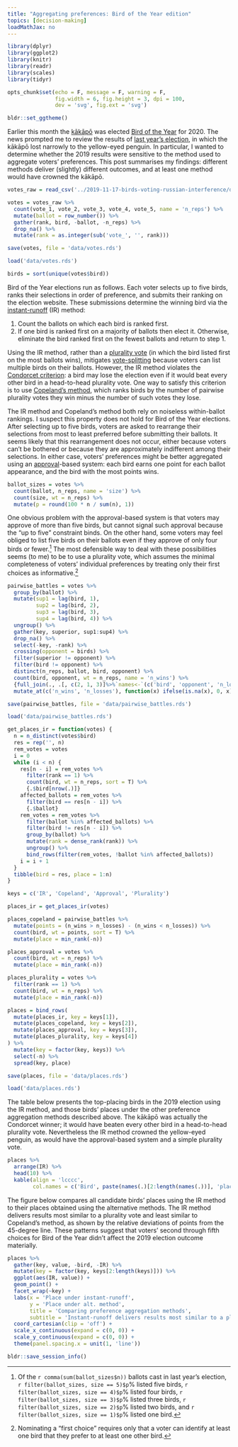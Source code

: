 ```yaml
---
title: "Aggregating preferences: Bird of the Year edition"
topics: [decision-making]
loadMathJax: no
---
```


```r
library(dplyr)
library(ggplot2)
library(knitr)
library(readr)
library(scales)
library(tidyr)

opts_chunk$set(echo = F, message = F, warning = F,
               fig.width = 6, fig.height = 3, dpi = 100,
               dev = 'svg', fig.ext = 'svg')

bldr::set_ggtheme()
```

Earlier this month the [kākāpō](https://www.birdoftheyear.org.nz/kakapo) was elected [Bird of the Year](https://www.birdoftheyear.org.nz) for 2020.
The news prompted me to review the results of [last year's election](/blog/birds-voting-russian-interference/), in which the kākāpō lost narrowly to the yellow-eyed penguin.
In particular, I wanted to determine whether the 2019 results were sensitive to the method used to aggregate voters' preferences.
This post summarises my findings: different methods deliver (slightly) different outcomes, and at least one method would have crowned the kākāpō.

```r
votes_raw = read_csv('../2019-11-17-birds-voting-russian-interference/data/BOTY-votes-2019.csv', col_types = cols(country = 'c'))

votes = votes_raw %>%
  count(vote_1, vote_2, vote_3, vote_4, vote_5, name = 'n_reps') %>%
  mutate(ballot = row_number()) %>%
  gather(rank, bird, -ballot, -n_reps) %>%
  drop_na() %>%
  mutate(rank = as.integer(sub('vote_', '', rank)))

save(votes, file = 'data/votes.rds')
```

```r
load('data/votes.rds')

birds = sort(unique(votes$bird))
```

Bird of the Year elections run as follows.
Each voter selects up to five birds, ranks their selections in order of preference, and submits their ranking on the election website.
These submissions determine the winning bird via the [instant-runoff](https://en.wikipedia.org/wiki/Instant-runoff_voting) (IR) method:

1. Count the ballots on which each bird is ranked first.
2. If one bird is ranked first on a majority of ballots then elect it.
   Otherwise, eliminate the bird ranked first on the fewest ballots and return to step 1.

Using the IR method, rather than a [plurality vote](https://en.wikipedia.org/wiki/Plurality_voting) (in which the bird listed first on the most ballots wins), mitigates [vote-splitting](https://en.wikipedia.org/wiki/Vote_splitting) because voters can list multiple birds on their ballots.
However, the IR method violates the [Condorcet criterion](https://en.wikipedia.org/wiki/Condorcet_criterion): a bird may lose the election even if it would beat every other bird in a head-to-head plurality vote.
One way to satisfy this criterion is to use [Copeland's method](https://en.wikipedia.org/wiki/Copeland%27s_method), which ranks birds by the number of pairwise plurality votes they win minus the number of such votes they lose.

The IR method and Copeland's method both rely on noiseless within-ballot rankings.
I suspect this property does not hold for Bird of the Year elections.
After selecting up to five birds, voters are asked to rearrange their selections from most to least preferred before submitting their ballots.
It seems likely that this rearrangement does not occur, either because voters can't be bothered or because they are approximately indifferent among their selections.
In either case, voters' preferences might be better aggregated using an [approval](https://en.wikipedia.org/wiki/Approval_voting)-based system: each bird earns one point for each ballot appearance, and the bird with the most points wins.

```r
ballot_sizes = votes %>%
  count(ballot, n_reps, name = 'size') %>%
  count(size, wt = n_reps) %>%
  mutate(p = round(100 * n / sum(n), 1))
```

One obvious problem with the approval-based system is that voters may approve of more than five birds, but cannot signal such approval because the "up to five" constraint binds.
On the other hand, some voters may feel obliged to list five birds on their ballots even if they approve of only four birds or fewer.[^ballot-sizes]
The most defensible way to deal with these possibilities seems (to me) to be to use a plurality vote, which assumes the minimal completeness of voters' individual preferences by treating only their first choices as informative.[^first-choices]

[^ballot-sizes]: Of the `r comma(sum(ballot_sizes$n))` ballots cast in last year's election, `r filter(ballot_sizes, size == 5)$p`% listed five birds, `r filter(ballot_sizes, size == 4)$p`% listed four birds, `r filter(ballot_sizes, size == 3)$p`% listed three birds, `r filter(ballot_sizes, size == 2)$p`% listed two birds, and `r filter(ballot_sizes, size == 1)$p`% listed one bird.

[^first-choices]: Nominating a "first choice" requires only that a voter can identify at least one bird that they prefer to at least one other bird.

```r
pairwise_battles = votes %>%
  group_by(ballot) %>%
  mutate(sup1 = lag(bird, 1),
         sup2 = lag(bird, 2),
         sup3 = lag(bird, 3),
         sup4 = lag(bird, 4)) %>%
  ungroup() %>%
  gather(key, superior, sup1:sup4) %>%
  drop_na() %>%
  select(-key, -rank) %>%
  crossing(opponent = birds) %>%
  filter(superior != opponent) %>%
  filter(bird != opponent) %>%
  distinct(n_reps, ballot, bird, opponent) %>%
  count(bird, opponent, wt = n_reps, name = 'n_wins') %>%
  {full_join(., .[, c(2, 1, 3)]%>%`names<-`(c('bird', 'opponent', 'n_losses')))} %>%
  mutate_at(c('n_wins', 'n_losses'), function(x) ifelse(is.na(x), 0, x))

save(pairwise_battles, file = 'data/pairwise_battles.rds')
```

```r
load('data/pairwise_battles.rds')
```

```r
get_places_ir = function(votes) {
  n = n_distinct(votes$bird)
  res = rep('', n)
  rem_votes = votes
  i = 0
  while (i < n) {
    res[n - i] = rem_votes %>%
      filter(rank == 1) %>%
      count(bird, wt = n_reps, sort = T) %>%
      {.$bird[nrow(.)]}
    affected_ballots = rem_votes %>%
      filter(bird == res[n - i]) %>%
      {.$ballot}
    rem_votes = rem_votes %>%
      filter(ballot %in% affected_ballots) %>%
      filter(bird != res[n - i]) %>%
      group_by(ballot) %>%
      mutate(rank = dense_rank(rank)) %>%
      ungroup() %>%
      bind_rows(filter(rem_votes, !ballot %in% affected_ballots))
    i = i + 1
  }
  tibble(bird = res, place = 1:n)
}
```

```r
keys = c('IR', 'Copeland', 'Approval', 'Plurality')
```

```r
places_ir = get_places_ir(votes)

places_copeland = pairwise_battles %>%
  mutate(points = (n_wins > n_losses) - (n_wins < n_losses)) %>%
  count(bird, wt = points, sort = T) %>%
  mutate(place = min_rank(-n))

places_approval = votes %>%
  count(bird, wt = n_reps) %>%
  mutate(place = min_rank(-n))

places_plurality = votes %>%
  filter(rank == 1) %>%
  count(bird, wt = n_reps) %>%
  mutate(place = min_rank(-n))

places = bind_rows(
  mutate(places_ir, key = keys[1]),
  mutate(places_copeland, key = keys[2]),
  mutate(places_approval, key = keys[3]),
  mutate(places_plurality, key = keys[4])
) %>%
  mutate(key = factor(key, keys)) %>%
  select(-n) %>%
  spread(key, place)

save(places, file = 'data/places.rds')
```

```r
load('data/places.rds')
```

The table below presents the top-placing birds in the 2019 election using the IR method, and those birds' places under the other preference aggregation methods described above.
The kākāpō was actually the Condorcet winner; it would have beaten every other bird in a head-to-head plurality vote.
Nevertheless the IR method crowned the yellow-eyed penguin, as would have the approval-based system and a simple plurality vote.

```r
places %>%
  arrange(IR) %>%
  head(10) %>%
  kable(align = 'lcccc',
        col.names = c('Bird', paste(names(.)[2:length(names(.))], 'place')))
```

The figure below compares all candidate birds' places using the IR method to their places obtained using the alternative methods.
The IR method delivers results most similar to a plurality vote and least similar to Copeland's method, as shown by the relative deviations of points from the 45-degree line.
These patterns suggest that voters' second through fifth choices for Bird of the Year didn't affect the 2019 election outcome materially.

```r
places %>%
  gather(key, value, -bird, -IR) %>%
  mutate(key = factor(key, keys[2:length(keys)])) %>%
  ggplot(aes(IR, value)) +
  geom_point() +
  facet_wrap(~key) +
  labs(x = 'Place under instant-runoff',
       y = 'Place under alt. method',
       title = 'Comparing preference aggregation methods',
       subtitle = 'Instant-runoff delivers results most similar to a plurality vote') +
  coord_cartesian(clip = 'off') +
  scale_x_continuous(expand = c(0, 0)) +
  scale_y_continuous(expand = c(0, 0)) +
  theme(panel.spacing.x = unit(1, 'line'))
```

```r
bldr::save_session_info()
```

